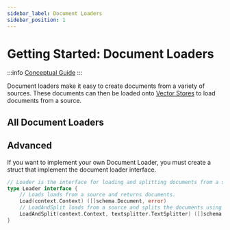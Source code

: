 ```yaml
---
sidebar_label: Document Loaders
sidebar_position: 1
---
```



# Getting Started: Document Loaders

:::info
[Conceptual Guide](https://docs.langchain.com/docs/components/indexing/document-loaders)
:::

Document loaders make it easy to create documents from a variety of sources. These documents can then be loaded onto [Vector Stores](../vector_stores/) to load documents from a source.

## All Document Loaders

<DocCardList />

## Advanced

If you want to implement your own Document Loader, you must create a struct that implement the document loader interface.

```go
// Loader is the interface for loading and splitting documents from a source.
type Loader interface {
	// Loads loads from a source and returns documents.
	Load(context.Context) ([]schema.Document, error)
	// LoadAndSplit loads from a source and splits the documents using a text splitter.
	LoadAndSplit(context.Context, textsplitter.TextSplitter) ([]schema.Document, error)
}
```

